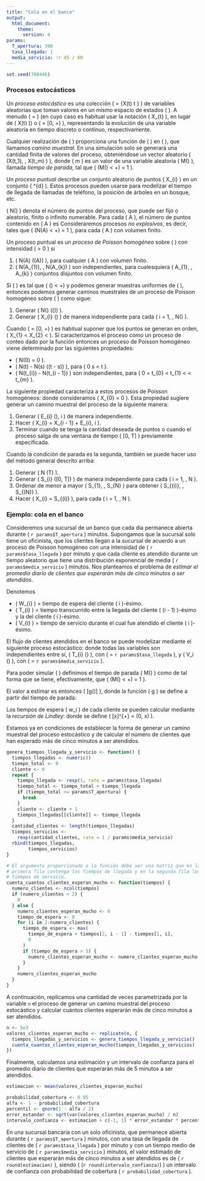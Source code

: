 ```yaml
---
title: "Cola en el banco"
output:
  html_document:
    theme:
      version: 4
params:
  T_apertura: 300
  tasa_llegada: 1
  media_servicio: !r 45 / 60
---
```


```r
set.seed(708446)
```


### Procesos estocásticos

Un _proceso estocástico_ es una colección \( \mathbf{X} = \{X(t) \mid t \in \mathcal{T}\} \) de variables aleatorias que toman valores en un mismo espacio de estados \( \mathcal{S} \). A menudo \( \mathcal{T} = \mathbb{Z} \) (en cuyo caso es habitual usar la notación \( X_{t} \), en lugar de \( X(t) \)) o \( \mathcal{T} = [0, +\infty) \), representando la evolución de una variable aleatoria en tiempo discreto o continuo, respectivamente.

Cualquier realización de \( \mathbf{X} \) proporciona una función de \( \mathcal{T} \) en \( \mathcal{S} \), que llamamos _camino muestral_. En una simulación solo se generará una cantidad finita de valores del proceso, obteniéndose un vector aleatorio \( \bigl(X(t_1), \dotsc, X(t_m) \bigr) \), donde \( m \) es un valor de una variable aleatoria \( M(\mathbf{X}) \), llamada _tiempo de parada_, tal que \( \mathbb{P}(M(\mathbf{X}) < +\infty) = 1 \).

Un _proceso puntual_ describe un conjunto aleatorio de puntos \( X_{i} \) en un conjunto \( \mathcal{S} \subseteq \mathbb{R}^{d} \). Estos procesos pueden usarse para modelizar el tiempo de llegada de llamadas de teléfono, la posición de árboles en un bosque, etc.

\( N(\mathcal{S}) \) denota el número de puntos del proceso, que puede ser fijo o aleatorio, finito o infinito numerable. Para cada \( A \subseteq \mathcal{S} \), el número de puntos contenido en \( A \) es
\begin{equation*}
  N(A) = \sum_{i = 1}^{N(\mathcal{S})} 𝟙_{A}(X_{i})
\end{equation*}
Consideraremos procesos _no explosivos_, es decir, tales que \( \mathbb{P}\bigl(N(A) < +\infty\bigr) = 1 \), para cada \( A \) con volumen finito.

Un proceso puntual es un _proceso de Poisson homogéneo_ sobre \( \mathcal{S} \) con intensidad \( \lambda > 0 \) si

1. \( N(A) \sim \mathrm{Pois}\bigl(\lambda \mathrm{vol}(A)\bigr) \), para cualquier \( A \subseteq \mathcal{S} \) con volumen finito.
2. \( N(A_{1}), \dotsc, N(A_{k}) \) son independientes, para cualesquiera \( A_{1}, \dotsc, A_{k} \subseteq \mathcal{S} \) conjuntos disjuntos con volumen finito.

Si \( \mathcal{S} \) es tal que \( \mathrm{vol}(\mathcal{S}) < +\infty \) y podemos generar muestras uniformes de \( \mathcal{S} \), entonces podemos generar caminos muestrales de un proceso de Poisson homogéneo sobre \( \mathcal{S} \) como sigue:

1. Generar \( N(\mathcal{S}) \sim \mathrm{Pois}\bigl(\lambda \mathrm{vol}(\mathcal{S})\bigr) \).
2. Generar \( X_{i} \sim \mathrm{Unif}(\mathcal{S}) \) de manera independiente para cada \( i = 1, \dotsc, N(\mathcal{S}) \).

Cuando \( \mathcal{S} = [0, +\infty) \) es habitual suponer que los puntos se generan en orden, \( X_{1} < X_{2} < \dotsb \). Si caracterizamos el proceso como un proceso de conteo dado por la función
\begin{equation*}
  N(t) = N([0, t]) = \sum_{i = 1}^{+\infty} 𝟙_{[0, t]}(X_{i})
\end{equation*}
entonces un proceso de Poisson homogéneo viene determinado por las siguientes propiedades:

* \( N(0) = 0 \).
* \( N(t) - N(s) \sim \mathrm{Pois}\bigl(\lambda (t - s)\bigr) \), para \( 0 \leq s < t \).
* \( N(t_{i}) - N(t_{i - 1}) \) son independientes, para \( 0 = t_{0} < t_{1} < \dotsb < t_{m} \).

La siguiente propiedad caracteriza a estos procesos de Poisson homogéneos:
\begin{equation*}
  X_{i} - X_{i - 1} \sim \mathrm{Exp}(\lambda), i \geq 1
  \quad
  \text{de manera independiente}
\end{equation*}
donde consideramos \( X_{0} = 0 \). Esta propiedad sugiere generar un camino muestral del proceso de la siguiente manera:

1. Generar \( E_{i} \sim \mathrm{Exp}(\lambda), i \geq 1 \) de manera independiente.
2. Hacer \( X_{i} = X_{i - 1} + E_{i}, i \geq 1 \).
3. Terminar cuando se tenga la cantidad deseada de puntos o cuando el proceso salga de una ventana de tiempo \( [0, T] \) previamente especificada.

Cuando la condición de parada es la segunda, también se puede hacer uso del método general descrito arriba:

1. Generar \( N \sim \mathrm{Pois}(\lambda T) \).
2. Generar \( S_{i} \sim \mathrm{Unif}([0, T]) \) de manera independiente para cada \( i = 1, \dotsc, N \).
3. Ordenar de menor a mayor \( S_{1}, \dotsc, S_{N} \) para obtener \( S_{(i)}, \dotsc, S_{(N)} \).
4. Hacer \( X_{i} = S_{(i)} \), para cada \( i = 1, \dotsc, N \).


### Ejemplo: cola en el banco

Consideremos una sucursal de un banco que cada día permanece abierta durante \( `r params$T_apertura` \) minutos. Supongamos que la sucursal solo tiene un oficinista, que los clientes llegan a la sucursal de acuerdo a un proceso de Poisson homogéneo con una intensidad de \( `r params$tasa_llegada` \) por minuto y que cada cliente es atendido durante un tiempo aleatorio que tiene una distribución exponencial de media \( `r params$media_servicio` \) minutos. Nos planteamos el problema de _estimar el promedio diario de clientes que esperarán más de cinco minutos a ser atendidos_.

Denotemos

* \( W_{i} \) = tiempo de espera del cliente \( i \)-ésimo.
* \( T_{i} \) = tiempo transcurrido entre la llegada del cliente \( (i - 1) \)-ésimo y la del cliente \( i \)-ésimo.
* \( V_{i} \) = tiempo de servicio durante el cual fue atendido el cliente \( i \)-ésimo.

El flujo de clientes atendidos en el banco se puede modelizar mediante el siguiente proceso estocástico:
\begin{equation*}
  \mathbf{X} = \bigl((T_{1}, V_{1}), (T_{2}, V_{2}), \dotsc\bigr)
\end{equation*}
donde todas las variables son independientes entre sí, \( T_{i} \sim \mathrm{Exp}(\lambda) \), con \( \lambda = `r params$tasa_llegada` \), y \( V_i \sim \mathrm{Exp}(\frac{1}{\mu}) \), con \( \mu = `r params$media_servicio` \).

Para poder simular \( \mathbf{X} \) definimos el tiempo de parada \( M(\textbf{X}) \) como
\begin{equation*}
  M\bigl((t_1, v_1), (t_2, v_2), \dotsc\bigr) =
  \min(m \geq 1 \mid \sum_{i = 1}^{m} t_i >= `r params$T_apertura`)
\end{equation*}
de tal forma que se tiene, efectivamente, que \( \mathbb{P}(M(\mathbf{X}) < +\infty) = 1 \).

El valor a estimar es entonces \( \mathbb{E}[g(\mathbf{X})] \), donde la función \( g \) se define a partir del tiempo de parada:
\begin{equation*}
  g\bigl((t_1, v_1), (t_2, v_2), \dotsc\bigr) = \sum_{i = 1}^{M\bigl((t_1, v_1), (t_2, v_2), \dotsc\bigr) - 1} 𝟙(w_i > 5)
\end{equation*}

Los tiempos de espera \( w_i \) de cada cliente se pueden calcular mediante la _recursión de Lindley_:
\begin{align*}
  w_{1} &= 0 \\
  w_{i} &= [w_{i - 1} + v_{i - 1} - t_{i}]^{+}, \quad \text{para \( i > 1 \)}
\end{align*}
donde se define \( [x]^{+} = \max(0, x) \).

Estamos ya en condiciones de establecer la forma de generar un camino muestral del proceso estocástico y de calcular el número de clientes que han esperado más de cinco minutos a ser atendidos.

```r
genera_tiempos_llegada_y_servicio <- function() {
  tiempos_llegadas <- numeric()
  tiempo_total <- 0
  cliente <- 0
  repeat {
    tiempo_llegada <- rexp(1, rate = params$tasa_llegada)
    tiempo_total <- tiempo_total + tiempo_llegada
    if (tiempo_total >= params$T_apertura) {
      break
    }
    cliente <- cliente + 1
    tiempos_llegadas[[cliente]] <- tiempo_llegada
  }
  cantidad_clientes <- length(tiempos_llegadas)
  tiempos_servicios <-
    rexp(cantidad_clientes, rate = 1 / params$media_servicio)
  rbind(tiempos_llegadas,
        tiempos_servicios)
}

# El argumento proporcionado a la función debe ser una matriz que en la
# primera fila contenga los tiempos de llegada y en la segunda fila los
# tiempos de servicio.
cuenta_cuantos_clientes_esperan_mucho <- function(tiempos) {
  numero_clientes <- ncol(tiempos)
  if (numero_clientes < 2) {
    0
  } else {
    numero_clientes_esperan_mucho <- 0
    tiempo_de_espera <- 0
    for (i in 2:numero_clientes) {
      tiempo_de_espera <- max(
        tiempo_de_espera + tiempos[2, i - 1] - tiempos[1, i],
        0
      )
      if (tiempo_de_espera > 5) {
        numero_clientes_esperan_mucho <- numero_clientes_esperan_mucho + 1
      }
    }
    numero_clientes_esperan_mucho
  }
}
```

A continuación, replicamos una cantidad de veces parametrizada por la variable `n` el proceso de generar un camino muestral del proceso estocástico y calcular cuántos clientes esperarán más de cinco minutos a ser atendidos.

```r
n <- 5e3
valores_clientes_esperan_mucho <- replicate(n, {
  tiempos_llegadas_y_servicios <- genera_tiempos_llegada_y_servicio()
  cuenta_cuantos_clientes_esperan_mucho(tiempos_llegadas_y_servicios)
})
```

Finalmente, calculamos una estimación y un intervalo de confianza para el promedio diario de clientes que esperarán más de 5 minutos a ser atendidos.

```r
estimacion <- mean(valores_clientes_esperan_mucho)

probabilidad_cobertura <- 0.95
alfa <- 1 - probabilidad_cobertura
percentil <- qnorm(1 - alfa / 2)
error_estandar <- sqrt(var(valores_clientes_esperan_mucho) / n)
intervalo_confianza <- estimacion + c(-1, 1) * error_estandar * percentil
```

En una sucursal bancaria con un solo oficinista, que permanece abierta durante \( `r params$T_apertura` \) minutos, con una tasa de llegada de clientes de \( `r params$tasa_llegada` \) por minuto y con un tiempo medio de servicio de \( `r params$media_servicio` \) minutos, el valor estimado de clientes que esperarán más de cinco minutos a ser atendidos es de \( `r round(estimacion)` \), siendo \( (`r round(intervalo_confianza)`) \) un intervalo de confianza con probabilidad de cobertura \( `r probabilidad_cobertura` \).
